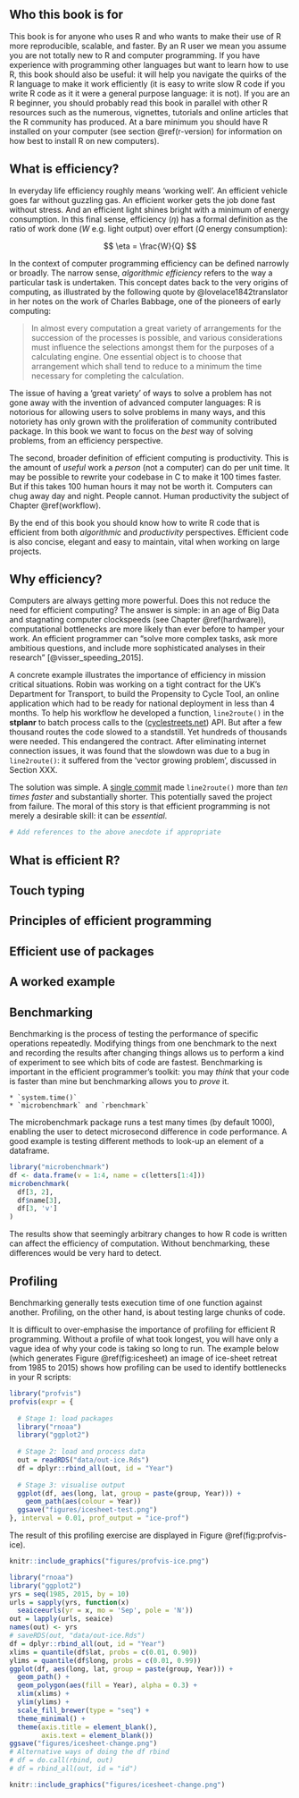 ## Who this book is for

This book is for anyone who uses R and who wants to make their use of R more reproducible, scalable, and faster. By an R user we mean you assume you are not totally new to R and computer programming. If you have experience with programming other languages but want to learn how to use R, this book should also be useful: it will help you navigate the quirks of the R language to make it work efficiently (it is easy to write slow R code if you write R code as it it were a general purpose language: it is not). If you are an R beginner, you should probably read this book in parallel with other R resources such as the numerous, vignettes, tutorials and online articles that the R community has produced. At a bare minimum you should have R installed on your computer (see section \@ref(r-version) for information on how best to install R on new computers).

## What is efficiency?

In everyday life efficiency roughly means 'working well'. An efficient vehicle goes far without guzzling gas. An efficient worker gets the job done fast without stress. And an efficient light shines bright with a minimum of energy consumption. In this final sense, efficiency ($\eta$) has a formal definition as the ratio of work done ($W$ e.g. light output) over effort ($Q$ energy consumption):

$$
\eta = \frac{W}{Q}
$$

In the context of computer programming efficiency can be defined narrowly or broadly. The narrow sense, *algorithmic efficiency* refers to the way a particular task is undertaken. This concept dates back to the very origins of computing, as illustrated by the following quote by @lovelace1842translator in her notes on the work of Charles Babbage, one of the pioneers of early computing:

> In almost every computation a great variety of arrangements for the succession of the processes is possible, and various considerations must influence the selections amongst them for the purposes of a calculating engine. One essential object is to choose that arrangement which shall tend to reduce to a minimum the time necessary for completing the calculation.

The issue of having a 'great variety' of ways to solve a problem has not gone away with the invention of advanced computer languages: R is notorious for allowing users to solve problems in many ways, and this notoriety has only grown with the proliferation of community contributed package. In this book we want to focus on the *best* way of solving problems, from an efficiency perspective.

The second, broader definition of efficient computing is productivity. This is the amount of *useful* work a *person* (not a computer) can do per unit time. It may be possible to rewrite your codebase in C to make it 100 times faster. But if this takes 100 human hours it may not be worth it. Computers can chug away day and night. People cannot. Human productivity the subject of Chapter \@ref(workflow).

By the end of this book you should know how to write R code that is efficient from both *algorithmic* and *productivity* perspectives. Efficient code is also concise, elegant and easy to maintain, vital when working on large projects.

## Why efficiency?

Computers are always getting more powerful. Does this not reduce the need for efficient computing? The answer is simple: in an age of Big Data and stagnating computer clockspeeds (see Chapter \@ref(hardware)), computational bottlenecks are more likely than ever before to hamper your work. An efficient programmer can "solve more complex tasks, ask more ambitious questions, and include more sophisticated analyses in their research" [@visser_speeding_2015].

A concrete example illustrates the importance of efficiency in mission critical situations. Robin was working on a tight contract for the UK's Department for Transport, to build the Propensity to Cycle Tool, an online application which had to be ready for national deployment in less than 4 months. To help his workflow he developed a function, `line2route()` in the **stplanr** to batch process calls to the ([cyclestreets.net](http://www.cyclestreets.net/)) API. But after a few thousand routes the code slowed to a standstill. Yet hundreds of thousands were needed. This endangered the contract. After eliminating internet connection issues, it was found that the slowdown was due to a bug in `line2route()`: it suffered from the 'vector growing problem', discussed in Section XXX.

The solution was simple. A [single commit](https://github.com/ropensci/stplanr/commit/c834abf7d0020c6fbb33845572d6be4801f31f47) made `line2route()` more than *ten times faster* and substantially shorter. This potentially saved the project from failure. The moral of this story is that efficient programming is not merely a desirable skill: it can be *essential*.

```r
# Add references to the above anecdote if appropriate
```

## What is efficient R?

## Touch typing
## Principles of efficient programming
## Efficient use of packages
## A worked example

## Benchmarking

Benchmarking is the process of testing the performance of specific operations repeatedly.
Modifying things from one benchmark to the next and recording the results after changing
things allows us to perform a kind of experiment to see which bits of code are fastest.
Benchmarking is important in the efficient programmer's toolkit:
you may *think* that your code is faster than mine but
benchmarking allows you to *prove* it.

    * `system.time()`
    * `microbenchmark` and `rbenchmark`
    
The microbenchmark package runs a test many times (by default 1000),
enabling the user to detect microsecond difference in code performance.
A good example is testing different methods to look-up an element of a dataframe.

```r
library("microbenchmark")
df <- data.frame(v = 1:4, name = c(letters[1:4]))
microbenchmark(
  df[3, 2],
  df$name[3],
  df[3, 'v']
)
```

The results show that seemingly arbitrary changes to how R code is written can affect the efficiency of computation. Without benchmarking, these differences would be very hard to detect.

## Profiling

Benchmarking generally tests execution time of one function against another. Profiling, on the other hand, is about testing large chunks of code.

It is difficult to over-emphasise the importance of profiling for efficient R programming. Without a profile of what took longest, you will have only a vague idea of why your code is taking so long to run. The example below (which generates Figure \@ref(fig:icesheet) an image of ice-sheet retreat from 1985 to 2015) shows how profiling can be used to identify bottlenecks in your R scripts:

```r
library("profvis")
profvis(expr = {
  
  # Stage 1: load packages
  library("rnoaa")
  library("ggplot2")
  
  # Stage 2: load and process data
  out = readRDS("data/out-ice.Rds")
  df = dplyr::rbind_all(out, id = "Year")
  
  # Stage 3: visualise output
  ggplot(df, aes(long, lat, group = paste(group, Year))) +
    geom_path(aes(colour = Year)) 
  ggsave("figures/icesheet-test.png")
}, interval = 0.01, prof_output = "ice-prof")
```

The result of this profiling exercise are displayed in Figure \@ref(fig:profvis-ice).

```r
knitr::include_graphics("figures/profvis-ice.png")
```


```r
library("rnoaa")
library("ggplot2")
yrs = seq(1985, 2015, by = 10)
urls = sapply(yrs, function(x)
  seaiceeurls(yr = x, mo = 'Sep', pole = 'N'))
out = lapply(urls, seaice)
names(out) <- yrs
# saveRDS(out, "data/out-ice.Rds")
df = dplyr::rbind_all(out, id = "Year")
xlims = quantile(df$lat, probs = c(0.01, 0.90))
ylims = quantile(df$long, probs = c(0.01, 0.99))
ggplot(df, aes(long, lat, group = paste(group, Year))) +
  geom_path() +
  geom_polygon(aes(fill = Year), alpha = 0.3) +
  xlim(xlims) +
  ylim(ylims) +
  scale_fill_brewer(type = "seq") +
  theme_minimal() +
  theme(axis.title = element_blank(),
        axis.text = element_blank())
ggsave("figures/icesheet-change.png")
# Alternative ways of doing the df rbind
# df = do.call(rbind, out)
# df = rbind_all(out, id = "id")
```

```r
knitr::include_graphics("figures/icesheet-change.png")
```